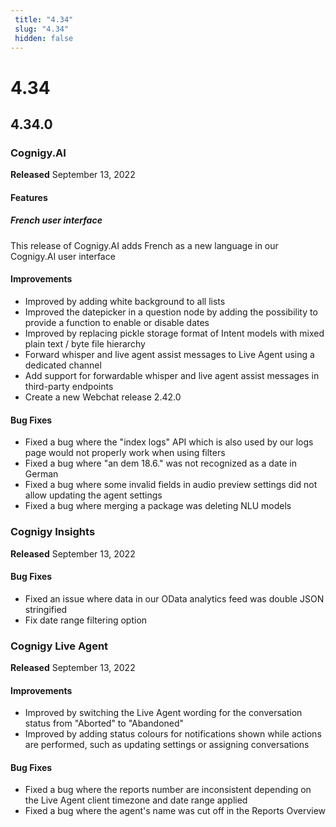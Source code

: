 ```yaml
---
 title: "4.34" 
 slug: "4.34" 
 hidden: false 
---
```




# 4.34

<kubernetesRepositoryDeprecated />

## 4.34.0

### Cognigy.AI

**Released** September 13, 2022

#### Features

##### French user interface

This release of Cognigy.AI adds French as a new language in our Cognigy.AI user interface

#### Improvements

- Improved by adding white background to all lists
- Improved the datepicker in a question node by adding the possibility to provide a function to enable or disable dates
- Improved by replacing pickle storage format of Intent models with mixed plain text / byte file hierarchy
- Forward whisper and live agent assist messages to Live Agent using a dedicated channel
- Add support for forwardable whisper and live agent assist messages in third-party endpoints
- Create a new Webchat release 2.42.0

#### Bug Fixes

- Fixed a bug where the "index logs" API which is also used by our logs page would not properly work when using filters
- Fixed a bug where "an dem 18.6." was not recognized as a date in German
- Fixed a bug where some invalid fields in audio preview settings did not allow updating the agent settings
- Fixed a bug where merging a package was deleting NLU models

### Cognigy Insights

**Released** September 13, 2022

#### Bug Fixes

- Fixed an issue where data in our OData analytics feed was double JSON stringified
- Fix date range filtering option

### Cognigy Live Agent

**Released** September 13, 2022

#### Improvements

- Improved by switching the Live Agent wording for the conversation status from "Aborted" to "Abandoned"
- Improved by adding status colours for notifications shown while actions are performed, such as updating settings or assigning conversations

#### Bug Fixes

- Fixed a bug where the reports number are inconsistent depending on the Live Agent client timezone and date range applied
- Fixed a bug where the agent's name was cut off in the Reports Overview
